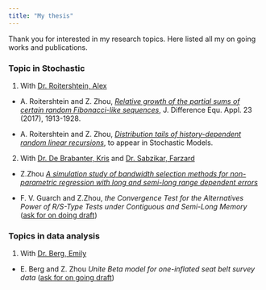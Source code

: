 ```yaml
---
title: "My thesis"
---
```


Thank you for interested in my research topics. Here listed all my on going works and publications.

### **Topic in Stochastic**
1. With [Dr. Roitershtein, Alex](https://people.tamu.edu/~roiterst/)

- A. Roitershtein and Z. Zhou, [*Relative growth of the partial sums of certain random Fibonacci-like sequences*](https://ieeexplore.ieee.org/document/8976221), J. Difference Equ. Appl. 23 (2017), 1913-1928.

- A. Roitershtein and Z. Zhou, [*Distribution tails of history-dependent random linear recursions*](https://people.tamu.edu/~roiterst/preprints/hrec21.pdf), to appear in Stochastic Models.

2. With [Dr. De Brabanter, Kris](https://www.stat.iastate.edu/people/kris-de-brabanter) and [Dr. Sabzikar, Farzard](https://www.stat.iastate.edu/people/farzad-sabzikar)

- Z.Zhou [*A simulation study of bandwidth selection methods for non-parametric regression with long and semi-long range dependent errors*](MSCC.pdf)

- F. V. Guarch and Z.Zhou, *the Convergence Test for the Alternatives Power of R/S-Type Tests under Contiguous and Semi-Long Memory* ([ask for on doing draft](mailto:zzhou@iastate.edu))

### **Topics in data analysis**
1. With [Dr. Berg, Emily](https://www.stat.iastate.edu/people/emily-berg)

- E. Berg and Z. Zhou *Unite Beta model for one-inflated seat belt survey data* ([ask for on going draft](mailto:zzhou@iastate.edu))

